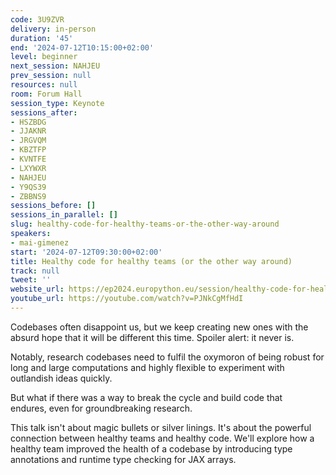 ```yaml
---
code: 3U9ZVR
delivery: in-person
duration: '45'
end: '2024-07-12T10:15:00+02:00'
level: beginner
next_session: NAHJEU
prev_session: null
resources: null
room: Forum Hall
session_type: Keynote
sessions_after:
- HSZBDG
- JJAKNR
- JRGVQM
- KBZTFP
- KVNTFE
- LXYWXR
- NAHJEU
- Y9QS39
- ZBBNS9
sessions_before: []
sessions_in_parallel: []
slug: healthy-code-for-healthy-teams-or-the-other-way-around
speakers:
- mai-gimenez
start: '2024-07-12T09:30:00+02:00'
title: Healthy code for healthy teams (or the other way around)
track: null
tweet: ''
website_url: https://ep2024.europython.eu/session/healthy-code-for-healthy-teams-or-the-other-way-around
youtube_url: https://youtube.com/watch?v=PJNkCgMfHdI
---
```


Codebases often disappoint us, but we keep creating new ones with the absurd hope that it will be different this time. Spoiler alert: it never is.

Notably, research codebases need to fulfil the oxymoron of being robust for long and large computations and highly flexible to experiment with outlandish ideas quickly.

But what if there was a way to break the cycle and build code that endures, even for groundbreaking research.

This talk isn't about magic bullets or silver linings. It's about the powerful connection between healthy teams and healthy code. We'll explore how a healthy team improved the health of a codebase by introducing type annotations and runtime type checking for JAX arrays.
